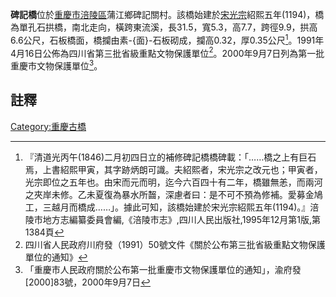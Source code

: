 {{msg:重慶市文物保護單位
|名稱 = 碑記橋
|編號 = 2 
|圖片 = 
|級別 = 49
|分類 = 
|時代 = [[南宋|南宋]] 
|地点 = 碑記村
|坐標 =
|登錄 = 1987年10月30日
}}
{{msg:重慶市文物保護單位
|名稱 = 碑記橋
|編號 = 38 
|圖片 = 
|級別 = 14
|分類 = 
|時代 = 宋
|地点 = 涪陵市蒲江鄉
|坐標 =
|登錄 = 1991年4月16日
}}
{{msg:重慶市文物保護單位
|名稱 = 碑記橋
|編號 = 32
|圖片 = 
|級別 = 5
|分類 = 
|時代 = 宋代
|地点 = [[涪陵區|涪陵區]][[馬武鎮|馬武鎮]]蒲江辦事處碑記村
|坐標 = 
|登錄 = 2000年9月7日
}}
'''碑記橋'''位於[[重慶市|重慶市]][[涪陵區|涪陵區]]蒲江鄉碑記關村。該橋始建於[[宋光宗|宋光宗]]紹熙五年(1194)，橋為單孔石拱橋，南北走向，橫跨東流溪，長31.5，寬5.3，高7.7，跨徑9.9，拱高6.6公尺，石板橋面，橋攔由素-{面}-石板砌成，攔高0.32，厚0.35公尺<ref>『清道光丙午(1846)二月初四日立的補修碑記橋橋碑載：「……橋之上有巨石焉，上書紹熙甲寅，其字跡炳朗可識。夫紹熙者，宋光宗之改元也；甲寅者，光宗即位之五年也。由宋而元而明，迄今六百四十有二年，橋雖無恙，而兩河之夾岸未修。乙未夏復為暴水所齧，深慮者曰：是不可不預為修補。愛募金鳩工，三越月而橋成……」。據此可知，該橋始建於宋光宗紹熙五年(1194)。』涪陵市地方志編纂委員會編,《涪陵市志》,四川人民出版社,1995年12月第1版,第1384頁</ref>。1991年4月16日公佈為四川省第三批省級重點文物保護單位<ref>四川省人民政府川府發（1991）50號文件《關於公布第三批省級重點文物保護單位的通知》</ref>。2000年9月7日列為第一批重慶市文物保護單位<ref>「重慶市人民政府關於公布第一批重慶市文物保護單位的通知」，渝府發[2000]83號，2000年9月7日</ref>。
==註釋==
{{reflist}}
{{文物保護單位小作品}}
[[Category:重慶古橋|Category:重慶古橋]]